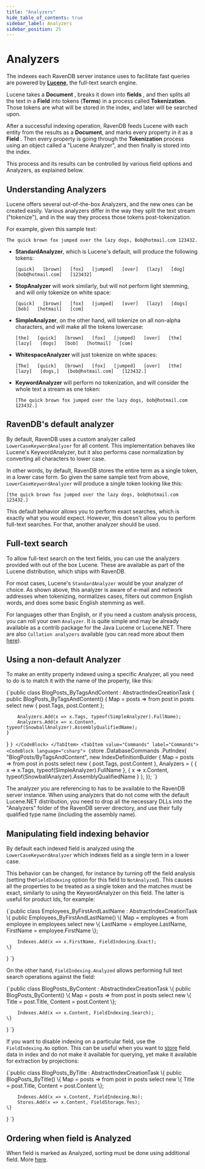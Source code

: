 ```yaml
---
title: "Analyzers"
hide_table_of_contents: true
sidebar_label: Analyzers
sidebar_position: 25
---
```



# Analyzers

The indexes each RavenDB server instance uses to facilitate fast queries are powered by [**Lucene**](http://lucene.apache.org/), the full-text search engine.

Lucene takes a **Document** , breaks it down into **fields** , and then splits all the text in a **Field** into tokens (**Terms**) in a process called **Tokenization**. Those tokens are what will be stored in the index, and later will be searched upon.

After a successful indexing operation, RavenDB feeds Lucene with each entity from the results as a **Document**, and marks every property in it as a **Field** . Then every property is going through the **Tokenization** process using an object called a "Lucene Analyzer", and then finally is stored into the index.

This process and its results can be controlled by various field options and Analyzers, as explained below.

## Understanding Analyzers

Lucene offers several out-of-the-box Analyzers, and the new ones can be created easily. Various analyzers differ in the way they split the text stream ("tokenize"), and in the way they process those tokens post-tokenization.

For example, given this sample text:

`The quick brown fox jumped over the lazy dogs, Bob@hotmail.com 123432.`

* **StandardAnalyzer**, which is Lucene's default, will produce the following tokens:

    `[quick]   [brown]   [fox]   [jumped]   [over]   [lazy]   [dog]   [bob@hotmail.com]   [123432]`

* **StopAnalyzer** will work similarly, but will not perform light stemming, and will only tokenize on white space:

    `[quick]   [brown]   [fox]   [jumped]   [over]   [lazy]   [dogs]   [bob]   [hotmail]   [com]`

* **SimpleAnalyzer**, on the other hand, will tokenize on all non-alpha characters, and will make all the tokens lowercase:

    `[the]   [quick]   [brown]   [fox]   [jumped]   [over]   [the]   [lazy]   [dogs]   [bob]   [hotmail]   [com]`

* **WhitespaceAnalyzer** will just tokenize on white spaces:

    `[The]   [quick]   [brown]   [fox]   [jumped]   [over]   [the]   [lazy]   [dogs,]   [bob@hotmail.com]   [123432.]`

* **KeywordAnalyzer** will perform no tokenization, and will consider the whole text a stream as one token:

    `[The quick brown fox jumped over the lazy dogs, bob@hotmail.com 123432.]`

## RavenDB's default analyzer

By default, RavenDB uses a custom analyzer called `LowerCaseKeywordAnalyzer` for all content. This implementation behaves like Lucene's KeywordAnalyzer, but it also performs case normalization by converting all characters to lower case. 

In other words, by default, RavenDB stores the entire term as a single token, in a lower case form. So given the same sample text from above, `LowerCaseKeywordAnalyzer` will produce a single token looking like this:

`[the quick brown fox jumped over the lazy dogs, bob@hotmail.com 123432.]`

This default behavior allows you to perform exact searches, which is exactly what you would expect. However, this doesn't allow you to perform full-text searches. For that, another analyzer should be used.

## Full-text search

To allow full-text search on the text fields, you can use the analyzers provided with out of the box Lucene. These are available as part of the Lucene distribution, which ships with RavenDB.

For most cases, Lucene's `StandardAnalyzer` would be your analyzer of choice. As shown above, this analyzer is aware of e-mail and network addresses when tokenizing, normalizes cases, filters out common English words, and does some basic English stemming as well.

For languages other than English, or if you need a custom analysis process, you can roll your own `Analyzer`. It is quite simple and may be already available as a contrib package for the Java Lucene or Lucene.NET. There are also `Collation analyzers` available (you can read more about them [here](../indexes/customizing-results-order.mdx#collation-support)).

## Using a non-default Analyzer

To make an entity property indexed using a specific Analyzer, all you need to do is to match it with the name of the property, like this:

<Tabs groupId='languageSyntax'>
<TabItem value="AbstractIndexCreationTask" label="AbstractIndexCreationTask">
<CodeBlock language="csharp">
{`public class BlogPosts_ByTagsAndContent : AbstractIndexCreationTask<BlogPost>
{
	public BlogPosts_ByTagsAndContent()
	{
		Map = posts => from post in posts
				select new
				{
					post.Tags,
					post.Content
				};

		Analyzers.Add(x => x.Tags, typeof(SimpleAnalyzer).FullName);
		Analyzers.Add(x => x.Content, typeof(SnowballAnalyzer).AssemblyQualifiedName);
	}
}
`}
</CodeBlock>
</TabItem>
<TabItem value="Commands" label="Commands">
<CodeBlock language="csharp">
{`store
	.DatabaseCommands
	.PutIndex(
		"BlogPosts/ByTagsAndContent",
		new IndexDefinitionBuilder<BlogPost>
		{
			Map = posts => from post in posts
					select new
					{
						post.Tags,
						post.Content
					},
			Analyzers =
			{
				{ x => x.Tags, typeof(SimpleAnalyzer).FullName },
				{ x => x.Content, typeof(SnowballAnalyzer).AssemblyQualifiedName }
			},
		});
`}
</CodeBlock>
</TabItem>
</Tabs>

<Admonition type="info" title="Info">
The analyzer you are referencing to has to be available to the RavenDB server instance. When using analyzers that do not come with the default Lucene.NET distribution, you need to drop all the necessary DLLs into the "Analyzers" folder of the RavenDB server directory, and use their fully qualified type name (including the assembly name).
</Admonition>

## Manipulating field indexing behavior

By default each indexed field is analyzed using the `LowerCaseKeywordAnalyzer` which indexes field as a single term in a lower case.

This behavior can be changed, for instance by turning off the field analysis (setting  the`FieldIndexing` option for this field to `NotAnalyzed`). This causes all the properties to be treated as a single token and the matches must be exact, similarly to using the KeywordAnalyzer on this field. The latter is useful for product Ids, for example:

<TabItem value="analyzers_3" label="analyzers_3">
<CodeBlock language="csharp">
{`public class Employees_ByFirstAndLastName : AbstractIndexCreationTask<Employee>
\{
    public Employees_ByFirstAndLastName()
    \{
        Map = employees => from employee in employees
                           select new
                           \{
                               LastName = employee.LastName,
                               FirstName = employee.FirstName
                           \};

        Indexes.Add(x => x.FirstName, FieldIndexing.Exact);
    \}
\}
`}
</CodeBlock>
</TabItem>

On the other hand, `FieldIndexing.Analyzed` allows performing full text search operations against the field:

<TabItem value="analyzers_4" label="analyzers_4">
<CodeBlock language="csharp">
{`public class BlogPosts_ByContent : AbstractIndexCreationTask<BlogPost>
\{
    public BlogPosts_ByContent()
    \{
        Map = posts => from post in posts
                       select new
                       \{
                           Title = post.Title,
                           Content = post.Content
                       \};

        Indexes.Add(x => x.Content, FieldIndexing.Search);
    \}
\}
`}
</CodeBlock>
</TabItem>

If you want to disable indexing on a particular field, use the `FieldIndexing.No` option. This can be useful when you want to [store](../indexes/storing-data-in-index.mdx) field data in index and do not make it available for querying, yet make it available for extraction by projections:

<TabItem value="analyzers_5" label="analyzers_5">
<CodeBlock language="csharp">
{`public class BlogPosts_ByTitle : AbstractIndexCreationTask<BlogPost>
\{
    public BlogPosts_ByTitle()
    \{
        Map = posts => from post in posts
                       select new
                       \{
                           Title = post.Title,
                           Content = post.Content
                       \};

        Indexes.Add(x => x.Content, FieldIndexing.No);
        Stores.Add(x => x.Content, FieldStorage.Yes);
    \}
\}
`}
</CodeBlock>
</TabItem>

## Ordering when field is Analyzed

When field is marked as Analyzed, sorting must be done using additional field. More [here](../indexes/querying/sorting.mdx#ordering-when-field-is-analyzed).

